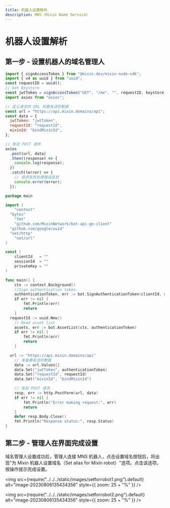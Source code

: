 ```yaml
---
title: 机器人设置解析
description: MNS（Mixin Name Service）
---
```


# 机器人设置解析

## 第一步 - 设置机器人的域名管理人


<Tabs>
<TabItem value="js" label="JavaScript">

```js
import { signAccessToken } from "@mixin.dev/mixin-node-sdk";
import { v4 as uuid } from "uuid";
const requestID = uuid();
// bot keystore
const jwtToken = signAccessToken("GET", "/me", "", requestID, keystore);
import axios from "axios";

// 定义请求的 URL 和要发送的数据
const url = "https://api.mixin.domains/api";
const data = {
  jwtToken: "jwtToken",
  requestId: "requestId",
  mixinId: "bindMixinId",
};

// 发送 POST 请求
axios
  .post(url, data)
  .then((response) => {
    console.log(response);
  })
  .catch((error) => {
    // 请求失败处理错误信息
    console.error(error);
  });
```

</TabItem>
<TabItem value="go" label="Go">

```go
package main

import (
	"context"
  "bytes"
	"fmt"
	"github.com/MixinNetwork/bot-api-go-client"
  "github.com/google/uuid"
  "net/http"
	"net/url"
)

const (
	clientId   = ""
	sessionId  = ""
	privateKey = ""
)

func main() {
	ctx := context.Background()
	//Sign authentication token.
	authenticationToken, err := bot.SignAuthenticationToken(clientId, sessionId, privateKey, "GET", "/me", "")
	if err != nil {
		fmt.Println(err)
		return
	}
  requestId := uuid.New()
	// Read asset list
	assets, err := bot.AssetList(ctx, authenticationToken)
	if err != nil {
		fmt.Println(err)
		return
	}

  url := "https://api.mixin.domains/api"
	// 准备要发送的数据
	data := url.Values{}
	data.Set("jwtToken", authenticationToken)
	data.Set("requestId", requestId)
	data.Set("mixinId", "bindMixinId")

	// 发起 POST 请求
	resp, err := http.PostForm(url, data)
	if err != nil {
		fmt.Println("Error making request:", err)
		return
	}
	defer resp.Body.Close()
	fmt.Println("Response status:", resp.Status)
}

```

</TabItem>
</Tabs>

## 第二步 - 管理人在界面完成设置

域名管理人设置成功后，管理人连接 MNS 机器人，点击设置域名按钮后，将出现"为 Mixin 机器人设置域名（Set alias for Mixin robot）"选项。点击该选项，按操作提示完成设置。

<img
  src={require("../../../static/images/setforrobot1.png").default}
  alt="image-20230806135434356"
  style={{ zoom: 25 + "%" }}
/>

<img
  src={require("../../../static/images/setforrobot2.png").default}
  alt="image-20230806135434356"
  style={{ zoom: 25 + "%" }}
/>
